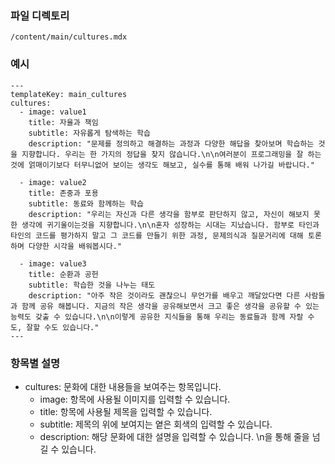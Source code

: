 ### 파일 디렉토리

`/content/main/cultures.mdx`

### 예시

```
---
templateKey: main_cultures
cultures:
  - image: value1
    title: 자율과 책임
    subtitle: 자유롭게 탐색하는 학습
    description: "문제를 정의하고 해결하는 과정과 다양한 해답을 찾아보며 학습하는 것을 지향합니다. 우리는 한 가지의 정답을 찾지 않습니다.\n\n여러분이 프로그래밍을 잘 하는 것에 얽매이기보다 터무니없어 보이는 생각도 해보고, 실수를 통해 배워 나가길 바랍니다."

  - image: value2
    title: 존중과 포용
    subtitle: 동료와 함께하는 학습
    description: "우리는 자신과 다른 생각을 함부로 판단하지 않고, 자신이 해보지 못한 생각에 귀기울이는것을 지향합니다.\n\n혼자 성장하는 시대는 지났습니다. 함부로 타인과 타인의 코드를 평가하지 말고 그 코드를 만들기 위한 과정, 문제의식과 질문거리에 대해 토론하며 다양한 시각을 배워봅시다."

  - image: value3
    title: 순환과 공헌
    subtitle: 학습한 것을 나누는 태도
    description: "아주 작은 것이라도 괜찮으니 무언가를 배우고 깨달았다면 다른 사람들과 함께 공유 해봅니다. 지금의 작은 생각을 공유해보면서 크고 좋은 생각을 공유할 수 있는 능력도 갖출 수 있습니다.\n\n이렇게 공유한 지식들을 통해 우리는 동료들과 함께 자랄 수도, 잘할 수도 있습니다."
---
```

### 항목별 설명

- cultures: 문화에 대한 내용들을 보여주는 항목입니다.
  - image: 항목에 사용될 이미지를 입력할 수 있습니다.
  - title: 항목에 사용될 제목을 입력할 수 있습니다.
  - subtitle: 제목의 위에 보여지는 옅은 회색의 입력할 수 있습니다.
  - description: 해당 문화에 대한 설명을 입력할 수 있습니다. \n을 통해 줄을 넘길 수 있습니다.
